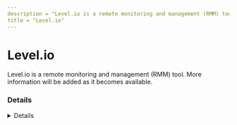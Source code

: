 ```yaml
---
description = "Level.io is a remote monitoring and management (RMM) tool. More information will be added as it becomes available."
title = "Level.io"
---
```




# Level.io

Level.io is a remote monitoring and management (RMM) tool. More information will be added as it becomes available.

### Details
<Details author={""}
         category={""}
         created={""}
         website={""}
         lastModified={"2/8/2024"}
         privileges={""}
         free={ "" }
         verification={""}
/>

#### Installation Paths
<Card code={ ["level-windows-amd64.exe", "level.exe", "level-remote-control-ffmpeg.exe"] }/>





### Forensic Artifacts




#### Network Artifacts
<EuiSpacer size="xl"/>
<NetworkArtifactsTable data={ [{"Description": "Known remote domains", "Domains": ["level.io", "*.level.io"], "Ports": []}] }/>




### Detections
- Detects potential network activity of Level.io RMM tool
  - [Sigma Rule](https://github.com/magicsword-io/LOLRMM/blob/main/detections/sigma/level.io_network_sigma.yml)
- Detects potential processes activity of Level.io RMM tool
  - [Sigma Rule](https://github.com/magicsword-io/LOLRMM/blob/main/detections/sigma/level.io_processes_sigma.yml)

### References
- [https://docs.level.io/1.0/admin-guides/troubleshooting-agent-issues](https://docs.level.io/1.0/admin-guides/troubleshooting-agent-issues)

